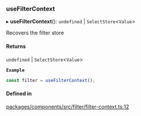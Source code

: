 ### useFilterContext

▸ **useFilterContext**(): `undefined` \| `SelectStore`\<`Value`\>

Recovers the filter store

#### Returns

`undefined` \| `SelectStore`\<`Value`\>

**`Example`**

```ts
const filter = useFilterContext();
```

#### Defined in

[packages/components/src/filter/filter-context.ts:12](https://github.com/vtex/shoreline/blob/6674ddada/packages/components/src/filter/filter-context.ts#L12)
